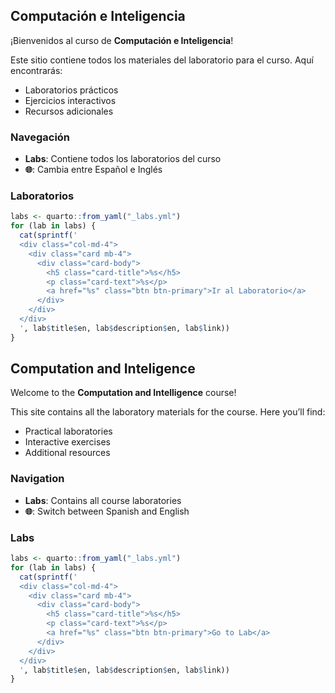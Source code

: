 ::: {.lang .es}
# Computación e Inteligencia
¡Bienvenidos al curso de **Computación e Inteligencia**!

Este sitio contiene todos los materiales del laboratorio para el curso. Aquí encontrarás:

- Laboratorios prácticos
- Ejercicios interactivos  
- Recursos adicionales

### Navegación

- **Labs**: Contiene todos los laboratorios del curso
- **🌐**: Cambia entre Español e Inglés

### Laboratorios

<div class="row">
```r
labs <- quarto::from_yaml("_labs.yml")
for (lab in labs) {
  cat(sprintf('
  <div class="col-md-4">
    <div class="card mb-4">
      <div class="card-body">
        <h5 class="card-title">%s</h5>
        <p class="card-text">%s</p>
        <a href="%s" class="btn btn-primary">Ir al Laboratorio</a>
      </div>
    </div>
  </div>
  ', lab$title$en, lab$description$en, lab$link))
}
```
</div>
:::

::: {.lang .en}
# Computation and Inteligence
Welcome to the **Computation and Intelligence** course!

This site contains all the laboratory materials for the course. Here you'll find:

- Practical laboratories
- Interactive exercises
- Additional resources

### Navigation

- **Labs**: Contains all course laboratories
- **🌐**: Switch between Spanish and English

### Labs

<div class="row">
```r
labs <- quarto::from_yaml("_labs.yml")
for (lab in labs) {
  cat(sprintf('
  <div class="col-md-4">
    <div class="card mb-4">
      <div class="card-body">
        <h5 class="card-title">%s</h5>
        <p class="card-text">%s</p>
        <a href="%s" class="btn btn-primary">Go to Lab</a>
      </div>
    </div>
  </div>
  ', lab$title$en, lab$description$en, lab$link))
}
```
</div>
:::